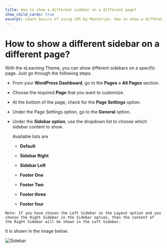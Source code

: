---
title: How to show a different sidebar on a different page?
show_child_cards: true
excerpt: Learn basics of using LMS by Masteriyo. How to show a different sidebar on a different page
---

# How to show a different sidebar on a different page?

With the eLearning Theme, you can show different sidebars on a specific page. Just go through the following steps.

- From your **WordPress Dashboard**, go to the **Pages > All Pages** section.

- Choose the required **Page** that you want to customize.

- At the bottom of the page, check for the **Page Settings** option.

- Under the Page Settings option, go to the **General** option.

- Under the **Sidebar option**, use the dropdown list to choose which sidebar content to show.
  
  Available lists are

  - **Default**

  - **Sidebar Right**

  - **Sidebar Left**

  - **Footer One**

  - **Footer Two**
  
  - **Footer three**

  - **Footer four**

```
Note: If you have chosen the Left Sidebar in the Layout option and you choose the Right Sidebar in the Sidebar option, then the content of the Right Sidebar will be shown in the Left Sidebar.
```

It is shown in the image below:

![Sidebar](https://user-images.githubusercontent.com/109593521/183597784-e26ce600-f1d8-4a3d-b76b-84805fcec59f.png)
